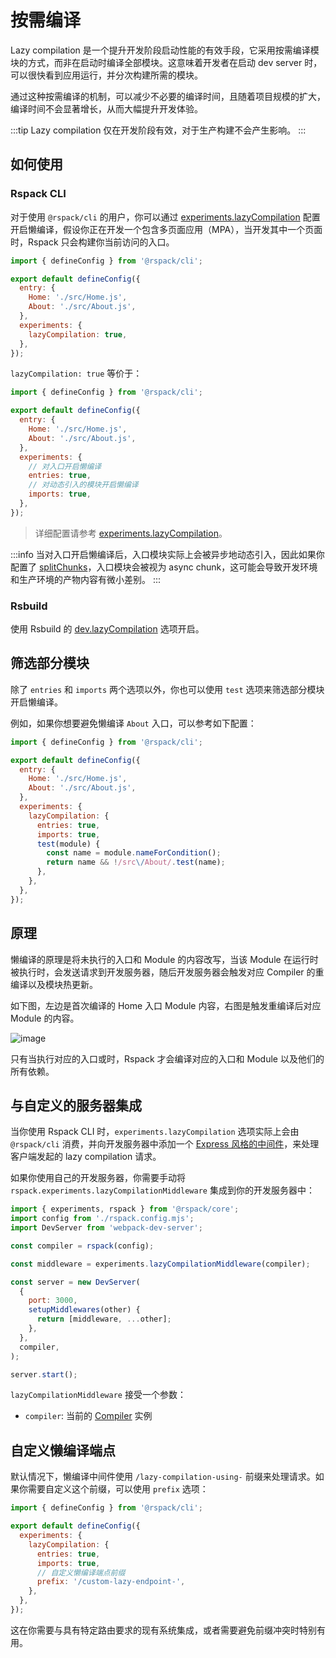 # 按需编译

Lazy compilation 是一个提升开发阶段启动性能的有效手段，它采用按需编译模块的方式，而非在启动时编译全部模块。这意味着开发者在启动 dev server 时，可以很快看到应用运行，并分次构建所需的模块。

通过这种按需编译的机制，可以减少不必要的编译时间，且随着项目规模的扩大，编译时间不会显著增长，从而大幅提升开发体验。

:::tip
Lazy compilation 仅在开发阶段有效，对于生产构建不会产生影响。
:::

## 如何使用

### Rspack CLI

对于使用 `@rspack/cli` 的用户，你可以通过 [experiments.lazyCompilation](/config/experiments#experimentslazycompilation) 配置开启懒编译，假设你正在开发一个包含多页面应用（MPA），当开发其中一个页面时，Rspack 只会构建你当前访问的入口。

```js title="rspack.config.mjs"
import { defineConfig } from '@rspack/cli';

export default defineConfig({
  entry: {
    Home: './src/Home.js',
    About: './src/About.js',
  },
  experiments: {
    lazyCompilation: true,
  },
});
```

`lazyCompilation: true` 等价于：

```js title="rspack.config.mjs"
import { defineConfig } from '@rspack/cli';

export default defineConfig({
  entry: {
    Home: './src/Home.js',
    About: './src/About.js',
  },
  experiments: {
    // 对入口开启懒编译
    entries: true,
    // 对动态引入的模块开启懒编译
    imports: true,
  },
});
```

> 详细配置请参考 [experiments.lazyCompilation](/config/experiments#experimentslazycompilation)。

:::info
当对入口开启懒编译后，入口模块实际上会被异步地动态引入，因此如果你配置了 [splitChunks](/config/optimization#optimizationsplitchunks)，入口模块会被视为 async chunk，这可能会导致开发环境和生产环境的产物内容有微小差别。
:::

### Rsbuild

使用 Rsbuild 的 [dev.lazyCompilation](https://rsbuild.dev/zh/config/dev/lazy-compilation) 选项开启。

## 筛选部分模块

除了 `entries` 和 `imports` 两个选项以外，你也可以使用 `test` 选项来筛选部分模块开启懒编译。

例如，如果你想要避免懒编译 `About` 入口，可以参考如下配置：

```js title="rspack.config.mjs"
import { defineConfig } from '@rspack/cli';

export default defineConfig({
  entry: {
    Home: './src/Home.js',
    About: './src/About.js',
  },
  experiments: {
    lazyCompilation: {
      entries: true,
      imports: true,
      test(module) {
        const name = module.nameForCondition();
        return name && !/src\/About/.test(name);
      },
    },
  },
});
```

## 原理

懒编译的原理是将未执行的入口和 Module 的内容改写，当该 Module 在运行时被执行时，会发送请求到开发服务器，随后开发服务器会触发对应 Compiler 的重编译以及模块热更新。

如下图，左边是首次编译的 Home 入口 Module 内容，右图是触发重编译后对应 Module 的内容。

![image](https://assets.rspack.dev/rspack/assets/lazy-proxy-module.png)

只有当执行对应的入口或时，Rspack 才会编译对应的入口和 Module 以及他们的所有依赖。

## 与自定义的服务器集成

当你使用 Rspack CLI 时，`experiments.lazyCompilation` 选项实际上会由 `@rspack/cli` 消费，并向开发服务器中添加一个 [Express 风格的中间件](https://expressjs.com/en/guide/using-middleware.html)，来处理客户端发起的 lazy compilation 请求。

如果你使用自己的开发服务器，你需要手动将 `rspack.experiments.lazyCompilationMiddleware` 集成到你的开发服务器中：

```js title="start.mjs"
import { experiments, rspack } from '@rspack/core';
import config from './rspack.config.mjs';
import DevServer from 'webpack-dev-server';

const compiler = rspack(config);

const middleware = experiments.lazyCompilationMiddleware(compiler);

const server = new DevServer(
  {
    port: 3000,
    setupMiddlewares(other) {
      return [middleware, ...other];
    },
  },
  compiler,
);

server.start();
```

`lazyCompilationMiddleware` 接受一个参数：

- `compiler`: 当前的 [Compiler](/api/javascript-api/compiler) 实例

## 自定义懒编译端点

默认情况下，懒编译中间件使用 `/lazy-compilation-using-` 前缀来处理请求。如果你需要自定义这个前缀，可以使用 `prefix` 选项：

```js title="rspack.config.mjs"
import { defineConfig } from '@rspack/cli';

export default defineConfig({
  experiments: {
    lazyCompilation: {
      entries: true,
      imports: true,
      // 自定义懒编译端点前缀
      prefix: '/custom-lazy-endpoint-',
    },
  },
});
```

这在你需要与具有特定路由要求的现有系统集成，或者需要避免前缀冲突时特别有用。
